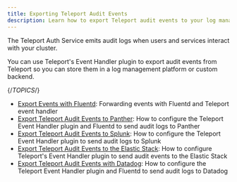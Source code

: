 ```yaml
---
title: Exporting Teleport Audit Events
description: Learn how to export Teleport audit events to your log management solution.
---
```


The Teleport Auth Service emits audit logs when users and services interact with
your cluster.

You can use Teleport's Event Handler plugin to export audit events from Teleport
so you can store them in a log management platform or custom backend.

{/*TOPICS*/}

- [Export Events with Fluentd](export-audit-events/fluentd.mdx): Forwarding events with Fluentd and Teleport event handler
- [Export Teleport Audit Events to Panther](export-audit-events/panther.mdx): How to configure the Teleport Event Handler plugin and Fluentd to send audit logs to Panther
- [Export Teleport Audit Events to Splunk](export-audit-events/splunk.mdx): How to configure the Teleport Event Handler plugin to send audit logs to Splunk
- [Export Teleport Audit Events to the Elastic Stack](export-audit-events/elastic-stack.mdx): How to configure Teleport's Event Handler plugin to send audit events to the Elastic Stack
- [Export Teleport Audit Events with Datadog](export-audit-events/datadog.mdx): How to configure the Teleport Event Handler plugin and Fluentd to send audit logs to Datadog
